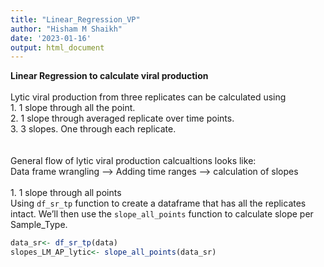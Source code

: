 ```yaml
---
title: "Linear_Regression_VP"
author: "Hisham M Shaikh"
date: '2023-01-16'
output: html_document
---
```


**Linear Regression to calculate viral production**\
\
Lytic viral production from three replicates can be calculated using \
1. 1 slope through all the point.\
2. 1 slope through averaged replicate over time points.\
3. 3 slopes. One through each replicate.\
\
\
General flow of lytic viral production calcualtions looks like:\
Data frame wrangling --> Adding time ranges --> calculation of slopes\
\
1. 1 slope through all points\
Using `df_sr_tp` function to create a dataframe that has all the replicates intact.
We'll then use the `slope_all_points` function to calculate slope per Sample_Type.

```r

data_sr<- df_sr_tp(data)
slopes_LM_AP_lytic<- slope_all_points(data_sr)

```


